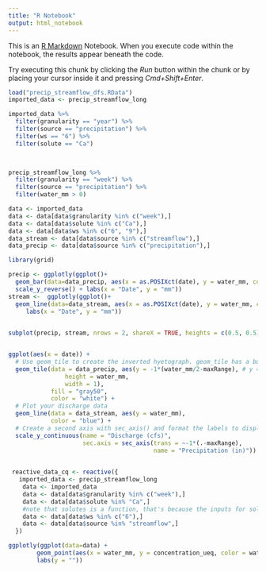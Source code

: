 ```yaml
---
title: "R Notebook"
output: html_notebook
---
```


This is an [R Markdown](http://rmarkdown.rstudio.com) Notebook. When you execute code within the notebook, the results appear beneath the code. 

Try executing this chunk by clicking the *Run* button within the chunk or by placing your cursor inside it and pressing *Cmd+Shift+Enter*. 

```r

load("precip_streamflow_dfs.RData")
imported_data <- precip_streamflow_long

imported_data %>% 
  filter(granularity == "year") %>% 
  filter(source == "precipitation") %>% 
  filter(ws == "6") %>% 
  filter(solute == "Ca")

  

precip_streamflow_long %>% 
  filter(granularity == "week") %>% 
  filter(source == "precipitation") %>% 
  filter(water_mm > 0)

data <- imported_data
data <- data[data$granularity %in% c("week"),]
data <- data[data$solute %in% c("Ca"),] 
data <- data[data$ws %in% c("6", "9"),]
data_stream <- data[data$source %in% c("streamflow"),]
data_precip <- data[data$source %in% c("precipitation"),]

library(grid)

precip <- ggplotly(ggplot()+
  geom_bar(data=data_precip, aes(x = as.POSIXct(date), y = water_mm, color = ws), stat = "identity")+ 
  scale_y_reverse() + labs(x = "Date", y = "mm"))
stream <-  ggplotly(ggplot()+
  geom_line(data=data_stream, aes(x = as.POSIXct(date), y = water_mm, color = ws), size = 0.05)+
     labs(x = "Date", y = "mm"))
 

subplot(precip, stream, nrows = 2, shareX = TRUE, heights = c(0.5, 0.5), titleY = TRUE)


ggplot(aes(x = date)) +
  # Use geom_tile to create the inverted hyetograph. geom_tile has a bug that displays a warning message for height and width, you can ignore it.
  geom_tile(data = data_precip, aes(y = -1*(water_mm/2-maxRange), # y = the center point of each bar
                height = water_mm,
                width = 1),
            fill = "gray50",
            color = "white") +
  # Plot your discharge data
  geom_line(data = data_stream, aes(y = water_mm),
            color = "blue") +
  # Create a second axis with sec_axis() and format the labels to display the original precipitation units.
  scale_y_continuous(name = "Discharge (cfs)",
                     sec.axis = sec_axis(trans = ~-1*(.-maxRange),
                                         name = "Precipitation (in)"))
        

```



```r

 reactive_data_cq <- reactive({
   imported_data <- precip_streamflow_long 
    data <- imported_data
    data <- data[data$granularity %in% c("week"),] 
    data <- data[data$solute %in% "Ca",] 
    #note that solutes is a function, that's because the inputs for solutes come from input$cations and input$anions
    data <- data[data$ws %in% c("6"),]
    data <- data[data$source %in% "streamflow",]
  })

ggplotly(ggplot(data=data) + 
        geom_point(aes(x = water_mm, y = concentration_ueq, color = water_year, frame = framey), alpha = 0.8) +
        labs(y = ""))
```
